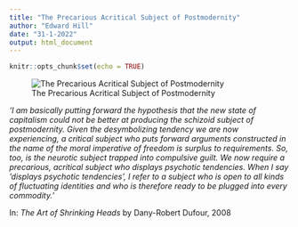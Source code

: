```yaml
---
title: "The Precarious Acritical Subject of Postmodernity"
author: "Edward Hill"
date: "31-1-2022"
output: html_document
---
```


```r
knitr::opts_chunk$set(echo = TRUE)
```

![The Precarious Acritical Subject of Postmodernity](https://www.imageconscious.com/wp-content/uploads/2019/07/D2024D.jpg)

*'I am basically putting forward the hypothesis that the new state of capitalism could not be better at producing the schizoid subject of postmodernity. Given the desymbolizing tendency we are now experiencing, a critical subject who puts forward arguments constructed in the name of the moral imperative of freedom is surplus to requirements. So, too, is the neurotic subject trapped into compulsive guilt. We now require a precarious, acritical subject who displays psychotic tendencies. When I say 'displays psychotic tendencies', I refer to a subject who is open to all kinds of fluctuating identities and who is therefore ready to be plugged into every commodity.'*


In: *The Art of Shrinking Heads* by Dany-Robert Dufour, 2008
